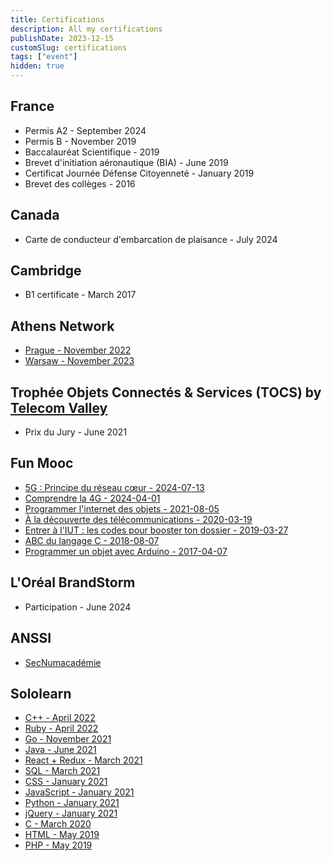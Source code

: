 ```yaml
---
title: Certifications
description: All my certifications
publishDate: 2023-12-15
customSlug: certifications
tags: ["event"]
hidden: true
---
```


## France

- Permis A2 - September 2024
- Permis B - November 2019
- Baccalauréat Scientifique - 2019
- Brevet d'initiation aéronautique (BIA) - June 2019
- Certificat Journée Défense Citoyenneté - January 2019
- Brevet des collèges - 2016

## Canada

- Carte de conducteur d'embarcation de plaisance - July 2024

## Cambridge

- B1 certificate - March 2017

## Athens Network

- [Prague - November 2022](https://register.athensnetwork.eu/verify)
- [Warsaw - November 2023](https://register.athensnetwork.eu/verify)

## Trophée Objets Connectés & Services (TOCS) by [Telecom Valley](https://www.telecom-valley.fr/)

- Prix du Jury - June 2021

## Fun Mooc

- [5G : Principe du réseau cœur - 2024-07-13](https://openbadgepassport.com/app/badge/info/767877)
- [Comprendre la 4G - 2024-04-01](https://openbadgepassport.com/app/badge/info/708511)
- [Programmer l'internet des objets - 2021-08-05](https://lms.fun-mooc.fr/media/attestations/attestation_suivi_course-v1:MinesTelecom+04038+session01_e4f130d850e2f04b275090b6b452ea48.pdf)
- [À la découverte des télécommunications - 2020-03-19](https://lms.fun-mooc.fr/media/attestations/attestation_suivi_course-v1:MinesTelecom+04013+session04_b7411c2703a7ca083f5298346d303246.pdf)
- [Entrer à l'IUT : les codes pour booster ton dossier - 2019-03-27](https://lms.fun-mooc.fr/media/attestations/attestation_suivi_course-v1:parisdescartes+70002+session05_21bef0a3d032786995c836ae98e3f312.pdf)
- [ABC du langage C - 2018-08-07](https://lms.fun-mooc.fr/media/attestations/attestation_suivi_course-v1:MinesTelecom+04019+session03_e0cc55bf8fc37cad0bb0b95a551e5974.pdf)
- [Programmer un objet avec Arduino - 2017-04-07](https://lms.fun-mooc.fr/media/attestations/attestation_suivi_MinesTelecom_04017S02_session02_653a85958124efe3be3919ebced4ca1e.pdf)

## L'Oréal BrandStorm

- Participation - June 2024

## ANSSI

- [SecNumacadémie](https://secnumacademie.gouv.fr/)

## Sololearn

- [C++ - April 2022](https://www.sololearn.com/Certificate/1051-7347864/pdf/)
- [Ruby - April 2022](https://www.sololearn.com/Certificate/1081-7347864/pdf/)
- [Go - November 2021](https://www.sololearn.com/Certificate/1164-7347864/pdf/)
- [Java - June 2021](https://www.sololearn.com/Certificate/1068-7347864/pdf/)
- [React + Redux - March 2021](https://www.sololearn.com/Certificate/1097-7347864/pdf/)
- [SQL - March 2021](https://www.sololearn.com/Certificate/1060-7347864/pdf/)
- [CSS - January 2021](https://www.sololearn.com/Certificate/1023-7347864/pdf/)
- [JavaScript - January 2021](https://www.sololearn.com/Certificate/1024-7347864/pdf/)
- [Python - January 2021](https://www.sololearn.com/Certificate/1073-7347864/pdf/)
- [jQuery - January 2021](https://www.sololearn.com/Certificate/1082-7347864/pdf/)
- [C - March 2020](https://www.sololearn.com/Certificate/1089-7347864/pdf/)
- [HTML - May 2019](https://www.sololearn.com/Certificate/1014-7347864/pdf/)
- [PHP - May 2019](https://www.sololearn.com/Certificate/1059-7347864/pdf/)

